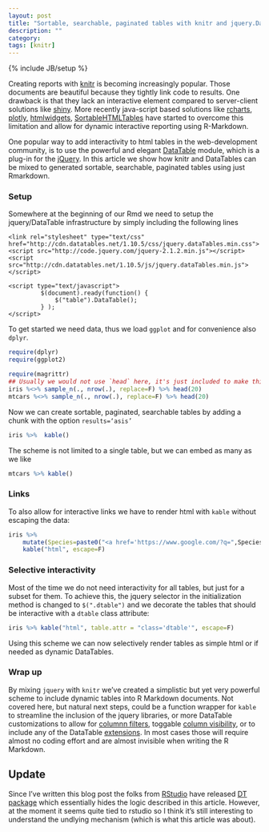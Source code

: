 ```yaml
---
layout: post
title: "Sortable, searchable, paginated tables with knitr and jquery.DataTables"
description: ""
category: 
tags: [knitr]
---
```

{% include JB/setup %}

<link rel="stylesheet" type="text/css" href="http://cdn.datatables.net/1.10.5/css/jquery.dataTables.min.css">
<script type="text/javascript" charset="utf8" src="http://code.jquery.com/jquery-2.1.2.min.js"></script>
<script type="text/javascript" charset="utf8" src="http://cdn.datatables.net/1.10.5/js/jquery.dataTables.min.js"></script>

<script type="text/javascript">
         $(document).ready(function() {
            // alert("test")
             //$("table").DataTable();
             $("table").DataTable();
             //$("#tab_id").DataTable();
             //$(".dtable").DataTable();
         } );
</script>

Creating reports with [knitr](http://yihui.name/knitr/) is becoming increasingly popular. Those documents are beautiful because they tightly link code to results. One drawback is that they lack an interactive element compared to server-client solutions like [shiny](http://shiny.rstudio.com/). More recently java-script based solutions like [rcharts](http://rcharts.io/), [plotly](https://plot.ly/r/), [htmlwidgets](http://www.htmlwidgets.org/), [SortableHTMLTables](http://cran.r-project.org/web/packages/SortableHTMLTables/index.html) have started to overcome this limitation and allow for dynamic interactive reporting using R-Markdown.

One popular way to add interactivity to html tables in the web-development community, is to use the powerful and elegant [DataTable](http://www.datatables.net/) module, which is a plug-in for the [jQuery](http://jquery.com/). In this article we show how knitr and DataTables can be mixed to generated sortable, searchable, paginated tables using just Rmarkdown.

### Setup

Somewhere at the beginning of our Rmd we need to setup the jquery/DataTable infrastructure by simply including the following lines

    <link rel="stylesheet" type="text/css" href="http://cdn.datatables.net/1.10.5/css/jquery.dataTables.min.css">
    <script src="http://code.jquery.com/jquery-2.1.2.min.js"></script>
    <script src="http://cdn.datatables.net/1.10.5/js/jquery.dataTables.min.js"></script>

    <script type="text/javascript">
             $(document).ready(function() {
                 $("table").DataTable();
             } );
    </script>


To get started we need data, thus we load `ggplot` and for convenience also `dplyr`.
```r
require(dplyr)
require(ggplot2)
```

```r
require(magrittr)
## Usually we would not use `head` here, it's just included to make this blog post nicely in blog reader where the java-script is not working correctly.
iris %<>% sample_n(., nrow(.), replace=F) %>% head(20)
mtcars %<>% sample_n(., nrow(.), replace=F) %>% head(20)
```

Now we can create sortable, paginated, searchable tables by adding a chunk with the option <code>results='asis'</code>

```r
iris %>%  kable()
```

The scheme is not limited to a single table, but we can embed as many as we like
```r
mtcars %>% kable()
```

### Links

To also allow for interactive links we have to render html with `kable` without escaping the data:
```r
iris %>%
    mutate(Species=paste0("<a href='https://www.google.com/?q=",Species,"'>",Species,"</a>")) %>%
    kable("html", escape=F)

```

### Selective interactivity

Most of the time we do not need interactivity for all tables, but just for a subset for them. To achieve this, the jquery selector in the initialization method is changed to `$(".dtable")` and we decorate the tables that should be interactive with a `dtable` class attribute:
```r
iris %>% kable("html", table.attr = "class='dtable'", escape=F)
```
Using this scheme we can now selectively render tables as simple html or if needed as dynamic DataTables.


### Wrap up

By mixing `jquery` with `knitr` we've created a simplistic but yet very powerful scheme to include dynamic tables into R Markdown documents. Not covered here, but natural next steps, could be a function wrapper for `kable` to streamline the inclusion of the jquery libraries, or more DataTable customizations to allow for  [columnn filters](http://jquery-datatables-column-filter.googlecode.com/svn/trunk/index.html), toggable [column visibility](https://datatables.net/extensions/colvis/), or to include any of the DataTable [extensions](https://datatables.net/extensions/). In most cases those will require almost no coding effort and are almost invisible when writing the R Markdown.


## Update

Since I've written this blog post the folks from [RStudio](http://www.rstudio.com/) have released [DT package](http://rstudio.github.io/DT/) which essentially hides the logic described in this article. However, at the moment it seems quite tied to rstudio so I think it's still interesting to understand the undlying mechanism (which is what this article was about).